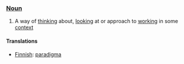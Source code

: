 === [[Noun]] ===

#A way of [[think]]ing about, [[look]]ing at or approach to [[work]]ing in some [[context]]

====Translations====

*[[Finnish]]: [[paradigma]]